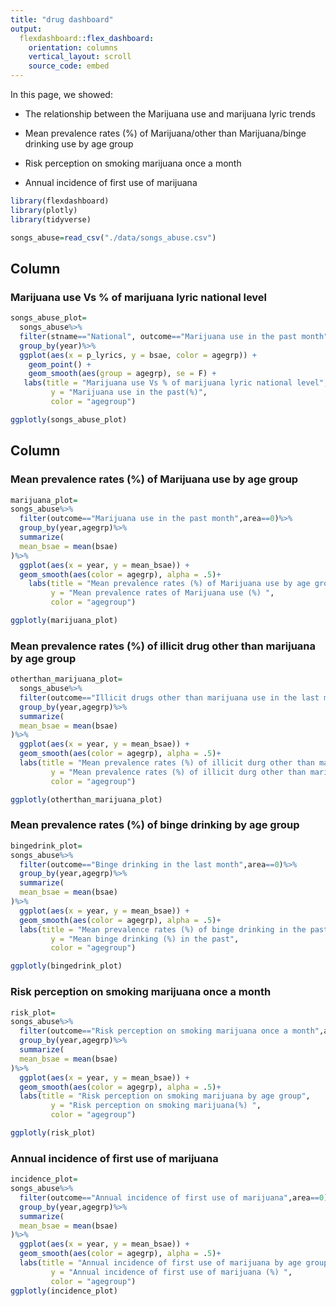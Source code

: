 ```yaml
---
title: "drug dashboard"
output: 
  flexdashboard::flex_dashboard:
    orientation: columns
    vertical_layout: scroll
    source_code: embed
---
```

In this page, we showed:

- The relationship between the Marijuana use and marijuana lyric trends

- Mean prevalence rates (%) of Marijuana/other than Marijuana/binge drinking use by age group 

- Risk perception on smoking marijuana once a month

- Annual incidence of first use of marijuana


```r
library(flexdashboard)
library(plotly)
library(tidyverse)
```

```r
songs_abuse=read_csv("./data/songs_abuse.csv")
```

Column {.tabset data-width=600}
-----------------------------------------------------------------------

### Marijuana use Vs % of marijuana lyric national level

```r
songs_abuse_plot=
  songs_abuse%>%
  filter(stname=="National", outcome=="Marijuana use in the past month")%>%
  group_by(year)%>%
  ggplot(aes(x = p_lyrics, y = bsae, color = agegrp)) +
    geom_point() +
    geom_smooth(aes(group = agegrp), se = F) +
   labs(title = "Marijuana use Vs % of marijuana lyric national level",
         y = "Marijuana use in the past(%)",
         color = "agegroup")

ggplotly(songs_abuse_plot)
```

Column {.tabset data-width=400}
-----------------------------------------------------------------------

### Mean prevalence rates (%) of Marijuana use by age group 

```r
marijuana_plot=
songs_abuse%>%
  filter(outcome=="Marijuana use in the past month",area==0)%>%
  group_by(year,agegrp)%>%
  summarize(
  mean_bsae = mean(bsae)
)%>%
  ggplot(aes(x = year, y = mean_bsae)) +
  geom_smooth(aes(color = agegrp), alpha = .5)+
    labs(title = "Mean prevalence rates (%) of Marijuana use by age group",
         y = "Mean prevalence rates of Marijuana use (%) ",
         color = "agegroup")

ggplotly(marijuana_plot)
```

### Mean prevalence rates (%) of illicit drug other than marijuana by age group

```r
otherthan_marijuana_plot=
  songs_abuse%>%
  filter(outcome=="Illicit drugs other than marijuana use in the last month",area==0)%>%
  group_by(year,agegrp)%>%
  summarize(
  mean_bsae = mean(bsae)
)%>%
  ggplot(aes(x = year, y = mean_bsae)) +
  geom_smooth(aes(color = agegrp), alpha = .5)+
  labs(title = "Mean prevalence rates (%) of illicit durg other than marijuana by age group",
         y = "Mean prevalence rates (%) of illicit durg other than marijuana",
         color = "agegroup")

ggplotly(otherthan_marijuana_plot)
```

### Mean prevalence rates (%) of binge drinking by age group
```r
bingedrink_plot=
songs_abuse%>%
  filter(outcome=="Binge drinking in the last month",area==0)%>%
  group_by(year,agegrp)%>%
  summarize(
  mean_bsae = mean(bsae)
)%>%
  ggplot(aes(x = year, y = mean_bsae)) +
  geom_smooth(aes(color = agegrp), alpha = .5)+
  labs(title = "Mean prevalence rates (%) of binge drinking in the past by age group",
         y = "Mean binge drinking (%) in the past",
         color = "agegroup")

ggplotly(bingedrink_plot)
```


### Risk perception on smoking marijuana once a month
```r
risk_plot=
songs_abuse%>%
  filter(outcome=="Risk perception on smoking marijuana once a month",area==0)%>%
  group_by(year,agegrp)%>%
  summarize(
  mean_bsae = mean(bsae)
)%>%
  ggplot(aes(x = year, y = mean_bsae)) +
  geom_smooth(aes(color = agegrp), alpha = .5)+
  labs(title = "Risk perception on smoking marijuana by age group",
         y = "Risk perception on smoking marijuana(%) ",
         color = "agegroup")

ggplotly(risk_plot)
```

### Annual incidence of first use of marijuana
```r
incidence_plot=
songs_abuse%>%
  filter(outcome=="Annual incidence of first use of marijuana",area==0)%>%
  group_by(year,agegrp)%>%
  summarize(
  mean_bsae = mean(bsae)
)%>%
  ggplot(aes(x = year, y = mean_bsae)) +
  geom_smooth(aes(color = agegrp), alpha = .5)+
  labs(title = "Annual incidence of first use of marijuana by age group",
         y = "Annual incidence of first use of marijuana (%) ",
         color = "agegroup")
ggplotly(incidence_plot)
```
